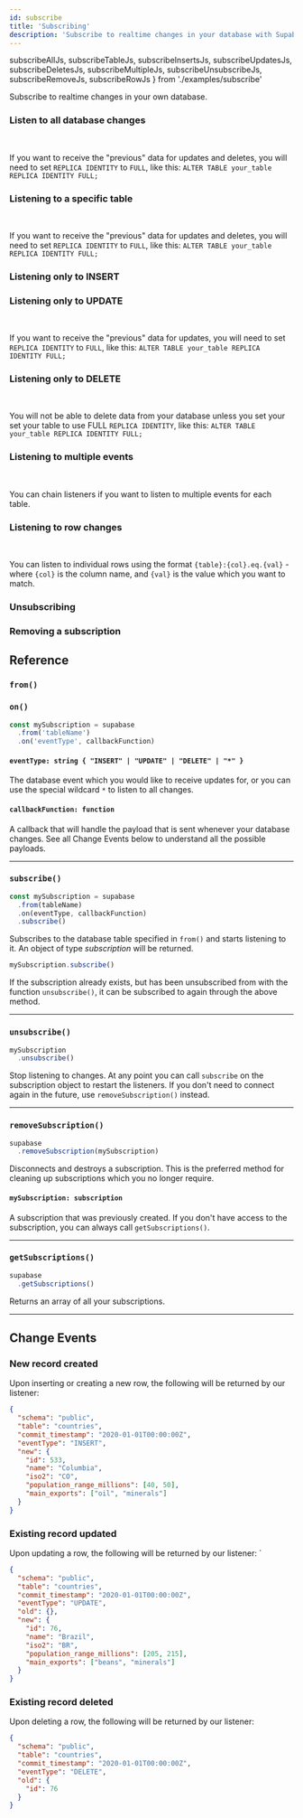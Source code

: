 ```yaml
---
id: subscribe
title: 'Subscribing'
description: 'Subscribe to realtime changes in your database with Supabase'
---
```


  subscribeAllJs,
  subscribeTableJs,
  subscribeInsertsJs,
  subscribeUpdatesJs,
  subscribeDeletesJs,
  subscribeMultipleJs,
  subscribeUnsubscribeJs,
  subscribeRemoveJs,
  subscribeRowJs
} from './examples/subscribe'

Subscribe to realtime changes in your own database.

### Listen to all database changes

<CustomCodeBlock
  header="Subscribes to all database changes in realtime."
  js={subscribeAllJs}
/>

<br />

If you want to receive the "previous" data for updates and deletes,
you will need to set `REPLICA IDENTITY` to `FULL`, like this:
`ALTER TABLE your_table REPLICA IDENTITY FULL;`

### Listening to a specific table

<CustomCodeBlock
  header="Subscribes to a specific table for changes in realtime."
  js={subscribeTableJs}
/>

<br />

If you want to receive the "previous" data for updates and deletes,
you will need to set `REPLICA IDENTITY` to `FULL`, like this:
`ALTER TABLE your_table REPLICA IDENTITY FULL;`

### Listening only to INSERT

<CustomCodeBlock
  header="Subscribes only to the INSERT event."
  js={subscribeInsertsJs}
/>

### Listening only to UPDATE

<CustomCodeBlock
  header="Subscribes only to the UPDATE event."
  js={subscribeUpdatesJs}
/>

<br />

If you want to receive the "previous" data for updates,
you will need to set `REPLICA IDENTITY` to `FULL`, like this:
`ALTER TABLE your_table REPLICA IDENTITY FULL;`

### Listening only to DELETE

<CustomCodeBlock
  header="Subscribes only to the DELETE event."
  js={subscribeDeletesJs}
/>

<br />

You will not be able to delete data from your database unless you set your set your table to use FULL `REPLICA IDENTITY`, like this:
`ALTER TABLE your_table REPLICA IDENTITY FULL;`

### Listening to multiple events


<CustomCodeBlock
  header="Subscribes to multiple but not all events."
  js={subscribeMultipleJs}
/>

<br />

You can chain listeners if you want to listen to multiple events for each table.

### Listening to row changes


<CustomCodeBlock
  header="Listen to individual rows."
  js={subscribeRowJs}
/>

<br />

You can listen to individual rows using the format `{table}:{col}.eq.{val}` - where `{col}` is the column name, and `{val}` is the value which you want to match.

### Unsubscribing

<CustomCodeBlock
  header="Unsubscribes from a specific subscription."
  js={subscribeUnsubscribeJs}
/>

### Removing a subscription

<CustomCodeBlock
  header="Disconnects from a subscription fully."
  js={subscribeRemoveJs}
/>

## Reference

### `from()`

<FromFunction verb="subscribe" />

### `on()`

<!-- prettier-ignore -->
```js
const mySubscription = supabase
  .from('tableName')
  .on('eventType', callbackFunction)
```

#### `eventType: string { "INSERT" | "UPDATE" | "DELETE" | "*" }`

The database event which you would like to receive updates for, or you can use the special wildcard `*` to listen to all changes.

#### `callbackFunction: function`

A callback that will handle the payload that is sent whenever your database changes. See all Change Events below to understand all the possible payloads.

---

### `subscribe()`

<!-- prettier-ignore -->
```js
const mySubscription = supabase
  .from(tableName)
  .on(eventType, callbackFunction)
  .subscribe()
```

Subscribes to the database table specified in `from()` and starts listening to it. An object of type _subscription_ will be returned.

```js
mySubscription.subscribe()
```

If the subscription already exists, but has been unsubscribed from with the function `unsubscribe()`, it can be subscribed to again through the above method.

---

### `unsubscribe()`

<!-- prettier-ignore -->
```js
mySubscription
  .unsubscribe()
```

Stop listening to changes. At any point you can call `subscribe` on the subscription object to restart the listeners.
If you don't need to connect again in the future, use `removeSubscription()` instead.

---

### `removeSubscription()`

<!-- prettier-ignore -->
```js
supabase
  .removeSubscription(mySubscription)
```

Disconnects and destroys a subscription. This is the preferred method for cleaning up subscriptions which you no longer require.

#### `mySubscription: subscription`

A subscription that was previously created. If you don't have access to the subscription, you can always call `getSubscriptions()`.

---

### `getSubscriptions()`

<!-- prettier-ignore -->
```js
supabase
  .getSubscriptions()
```

Returns an array of all your subscriptions.

---

## Change Events


### New record created

Upon inserting or creating a new row, the following will be returned by our listener:

```json
{
  "schema": "public",
  "table": "countries",
  "commit_timestamp": "2020-01-01T00:00:00Z",
  "eventType": "INSERT",
  "new": {
    "id": 533,
    "name": "Columbia",
    "iso2": "CO",
    "population_range_millions": [40, 50],
    "main_exports": ["oil", "minerals"]
  }
}
```

### Existing record updated

Upon updating a row, the following will be returned by our listener:
`

```json
{
  "schema": "public",
  "table": "countries",
  "commit_timestamp": "2020-01-01T00:00:00Z",
  "eventType": "UPDATE",
  "old": {},
  "new": {
    "id": 76,
    "name": "Brazil",
    "iso2": "BR",
    "population_range_millions": [205, 215],
    "main_exports": ["beans", "minerals"]
  }
}
```

### Existing record deleted

Upon deleting a row, the following will be returned by our listener:

```json
{
  "schema": "public",
  "table": "countries",
  "commit_timestamp": "2020-01-01T00:00:00Z",
  "eventType": "DELETE",
  "old": {
    "id": 76
  }
}
```
